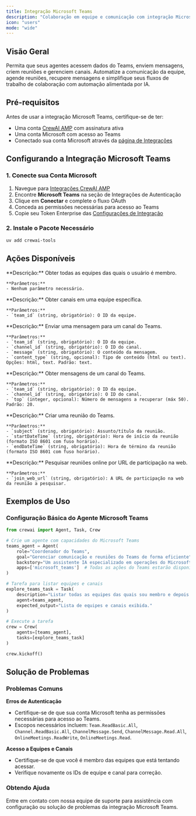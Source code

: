 ```yaml
---
title: Integração Microsoft Teams
description: "Colaboração em equipe e comunicação com integração Microsoft Teams para CrewAI."
icon: "users"
mode: "wide"
---
```


## Visão Geral

Permita que seus agentes acessem dados do Teams, enviem mensagens, criem reuniões e gerenciem canais. Automatize a comunicação da equipe, agende reuniões, recupere mensagens e simplifique seus fluxos de trabalho de colaboração com automação alimentada por IA.

## Pré-requisitos

Antes de usar a integração Microsoft Teams, certifique-se de ter:

- Uma conta [CrewAI AMP](https://app.crewai.com) com assinatura ativa
- Uma conta Microsoft com acesso ao Teams
- Conectado sua conta Microsoft através da [página de Integrações](https://app.crewai.com/crewai_plus/connectors)

## Configurando a Integração Microsoft Teams

### 1. Conecte sua Conta Microsoft

1. Navegue para [Integrações CrewAI AMP](https://app.crewai.com/crewai_plus/connectors)
2. Encontre **Microsoft Teams** na seção de Integrações de Autenticação
3. Clique em **Conectar** e complete o fluxo OAuth
4. Conceda as permissões necessárias para acesso ao Teams
5. Copie seu Token Enterprise das [Configurações de Integração](https://app.crewai.com/crewai_plus/settings/integrations)

### 2. Instale o Pacote Necessário

```bash
uv add crewai-tools
```

## Ações Disponíveis

<AccordionGroup>
  <Accordion title="microsoft_teams/get_teams">
    **Descrição:** Obter todas as equipes das quais o usuário é membro.

    **Parâmetros:**
    - Nenhum parâmetro necessário.
  </Accordion>

  <Accordion title="microsoft_teams/get_channels">
    **Descrição:** Obter canais em uma equipe específica.

    **Parâmetros:**
    - `team_id` (string, obrigatório): O ID da equipe.
  </Accordion>

  <Accordion title="microsoft_teams/send_message">
    **Descrição:** Enviar uma mensagem para um canal do Teams.

    **Parâmetros:**
    - `team_id` (string, obrigatório): O ID da equipe.
    - `channel_id` (string, obrigatório): O ID do canal.
    - `message` (string, obrigatório): O conteúdo da mensagem.
    - `content_type` (string, opcional): Tipo de conteúdo (html ou text). Opções: html, text. Padrão: text.
  </Accordion>

  <Accordion title="microsoft_teams/get_messages">
    **Descrição:** Obter mensagens de um canal do Teams.

    **Parâmetros:**
    - `team_id` (string, obrigatório): O ID da equipe.
    - `channel_id` (string, obrigatório): O ID do canal.
    - `top` (integer, opcional): Número de mensagens a recuperar (máx 50). Padrão: 20.
  </Accordion>

  <Accordion title="microsoft_teams/create_meeting">
    **Descrição:** Criar uma reunião do Teams.

    **Parâmetros:**
    - `subject` (string, obrigatório): Assunto/título da reunião.
    - `startDateTime` (string, obrigatório): Hora de início da reunião (formato ISO 8601 com fuso horário).
    - `endDateTime` (string, obrigatório): Hora de término da reunião (formato ISO 8601 com fuso horário).
  </Accordion>

  <Accordion title="microsoft_teams/search_online_meetings_by_join_url">
    **Descrição:** Pesquisar reuniões online por URL de participação na web.

    **Parâmetros:**
    - `join_web_url` (string, obrigatório): A URL de participação na web da reunião a pesquisar.
  </Accordion>
</AccordionGroup>

## Exemplos de Uso

### Configuração Básica do Agente Microsoft Teams

```python
from crewai import Agent, Task, Crew

# Crie um agente com capacidades do Microsoft Teams
teams_agent = Agent(
    role="Coordenador do Teams",
    goal="Gerenciar comunicação e reuniões do Teams de forma eficiente",
    backstory="Um assistente IA especializado em operações do Microsoft Teams e colaboração em equipe.",
    apps=['microsoft_teams']  # Todas as ações do Teams estarão disponíveis
)

# Tarefa para listar equipes e canais
explore_teams_task = Task(
    description="Listar todas as equipes das quais sou membro e depois obter os canais da primeira equipe.",
    agent=teams_agent,
    expected_output="Lista de equipes e canais exibida."
)

# Execute a tarefa
crew = Crew(
    agents=[teams_agent],
    tasks=[explore_teams_task]
)

crew.kickoff()
```

## Solução de Problemas

### Problemas Comuns

**Erros de Autenticação**
- Certifique-se de que sua conta Microsoft tenha as permissões necessárias para acesso ao Teams.
- Escopos necessários incluem: `Team.ReadBasic.All`, `Channel.ReadBasic.All`, `ChannelMessage.Send`, `ChannelMessage.Read.All`, `OnlineMeetings.ReadWrite`, `OnlineMeetings.Read`.

**Acesso a Equipes e Canais**
- Certifique-se de que você é membro das equipes que está tentando acessar.
- Verifique novamente os IDs de equipe e canal para correção.

### Obtendo Ajuda

<Card title="Precisa de Ajuda?" icon="headset" href="mailto:support@crewai.com">
  Entre em contato com nossa equipe de suporte para assistência com configuração ou solução de problemas da integração Microsoft Teams.
</Card>
